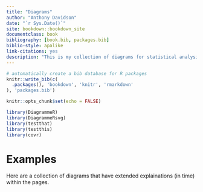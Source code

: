 ```yaml
--- 
title: "Diagrams"
author: "Anthony Davidson"
date: "`r Sys.Date()`"
site: bookdown::bookdown_site
documentclass: book
bibliography: [book.bib, packages.bib]
biblio-style: apalike
link-citations: yes
description: "This is my collection of diagrams for statistical analysis in R. These process diagrams use the R package `DiagrammeR` and others referenced in appendix and in code."
---
```


```r
# automatically create a bib database for R packages
knitr::write_bib(c(
  .packages(), 'bookdown', 'knitr', 'rmarkdown'
), 'packages.bib')
```

```r
knitr::opts_chunk$set(echo = FALSE)
```

```r
library(DiagrammeR)
library(DiagrammeRsvg)
library(testthat)
library(testthis)
library(covr)
```

# Examples {#exams}

Here are a collection of diagrams that have extended explainations (in time) within the pages.